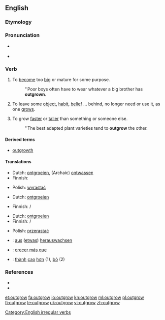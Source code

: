 ==English==

===Etymology===
{{prefix|out|grow}}

===Pronunciation===
* {{a|UK}} {{IPA|/ˌaʊtˈɡɹəʊ/}} {{SAMPA|/%aUt"gr@U/}}
* {{a|US}} {{IPA|/ˌɑʊtˈɡroʊ/}}

===Verb===
{{en-verb|outgrows|outgrowing|outgrew|outgrown}}

# {{transitive}} To [[become]] too [[big]] or mature for some purpose.
#: ''Poor boys often have to wear whatever a big brother has '''outgrown'''.
# {{transitive}} To leave some [[object]], [[habit]], [[belief]] ... behind, no longer need or use it, as one [[grows]].
# {{transitive}} To grow [[faster]] or [[taller]] than something or someone else.
#: ''The best adapted plant varieties tend to '''outgrow''' the other.

====Derived terms====
* [[outgrowth]]

====Translations====
{{trans-top|to become too big or mature for some purpose}}
* Dutch: [[ontgroeien]], (Archaic) [[ontwassen]]
* Finnish: {{t+|fi|kasvaa}} {{t+|fi|ulos}}
{{trans-mid}}
* Polish: [[wyrastać]]
{{trans-bottom}}

{{trans-top|to leave an object, belief, habit ... behind as one grows}}
* Dutch: [[ontgroeien]]
{{trans-mid}}
* Finnish: {{t+|fi|kasvaa}} {{t+|fi|ulos}} / {{t+|fi|pois}}
{{trans-bottom}}

{{trans-top|to grow faster or taller than someone or something else}}
* Dutch: [[ontgroeien]]
* Finnish: {{t+|fi|kasvaa}} {{t-|fi|nopeammin}} / {{t+|fi|isompi|alt=isommaksi}}
{{trans-mid}}
* Polish: [[przerastać]]
{{trans-bottom}}

{{checktrans-top}}
* {{ttbc|German}}: [[aus]] ([[etwas]]) [[herauswachsen]]
* {{ttbc|Spanish}}: [[crecer más que]]
* {{ttbc|Vietnamese}}: [[thành#Vietnamese|thành]] [[cao#Vietnamese|cao]] [[hơn]] (1), [[bỏ]] (2)
{{trans-bottom}}

===References===
* {{R:Century 1911}}
* {{R:Webster 1913}}

[[Category:English irregular verbs]]

[[et:outgrow]]
[[fa:outgrow]]
[[io:outgrow]]
[[kn:outgrow]]
[[ml:outgrow]]
[[pl:outgrow]]
[[fi:outgrow]]
[[te:outgrow]]
[[uk:outgrow]]
[[vi:outgrow]]
[[zh:outgrow]]